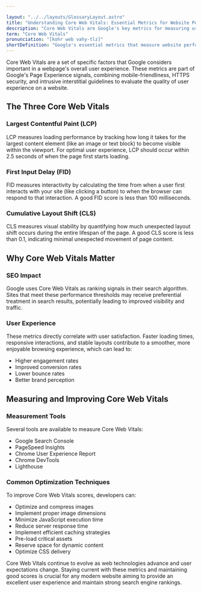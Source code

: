 ```yaml
---

layout: "../../layouts/GlossaryLayout.astro"
title: "Understanding Core Web Vitals: Essential Metrics for Website Performance"
description: "Core Web Vitals are Google's key metrics for measuring user experience on websites, focusing on loading performance, interactivity, and visual stability."
term: "Core Web Vitals"
pronunciation: "[kohr web vahy-tlz]"
shortDefinition: "Google's essential metrics that measure website performance through loading speed, interactivity, and visual stability to ensure optimal user experience."
---
```


Core Web Vitals are a set of specific factors that Google considers important in a webpage's overall user experience. These metrics are part of Google's Page Experience signals, combining mobile-friendliness, HTTPS security, and intrusive interstitial guidelines to evaluate the quality of user experience on a website.

## The Three Core Web Vitals

### Largest Contentful Paint (LCP)
LCP measures loading performance by tracking how long it takes for the largest content element (like an image or text block) to become visible within the viewport. For optimal user experience, LCP should occur within 2.5 seconds of when the page first starts loading.

### First Input Delay (FID)
FID measures interactivity by calculating the time from when a user first interacts with your site (like clicking a button) to when the browser can respond to that interaction. A good FID score is less than 100 milliseconds.

### Cumulative Layout Shift (CLS)
CLS measures visual stability by quantifying how much unexpected layout shift occurs during the entire lifespan of the page. A good CLS score is less than 0.1, indicating minimal unexpected movement of page content.

## Why Core Web Vitals Matter

### SEO Impact
Google uses Core Web Vitals as ranking signals in their search algorithm. Sites that meet these performance thresholds may receive preferential treatment in search results, potentially leading to improved visibility and traffic.

### User Experience
These metrics directly correlate with user satisfaction. Faster loading times, responsive interactions, and stable layouts contribute to a smoother, more enjoyable browsing experience, which can lead to:
- Higher engagement rates
- Improved conversion rates
- Lower bounce rates
- Better brand perception

## Measuring and Improving Core Web Vitals

### Measurement Tools
Several tools are available to measure Core Web Vitals:
- Google Search Console
- PageSpeed Insights
- Chrome User Experience Report
- Chrome DevTools
- Lighthouse

### Common Optimization Techniques

To improve Core Web Vitals scores, developers can:
- Optimize and compress images
- Implement proper image dimensions
- Minimize JavaScript execution time
- Reduce server response time
- Implement efficient caching strategies
- Pre-load critical assets
- Reserve space for dynamic content
- Optimize CSS delivery

Core Web Vitals continue to evolve as web technologies advance and user expectations change. Staying current with these metrics and maintaining good scores is crucial for any modern website aiming to provide an excellent user experience and maintain strong search engine rankings.